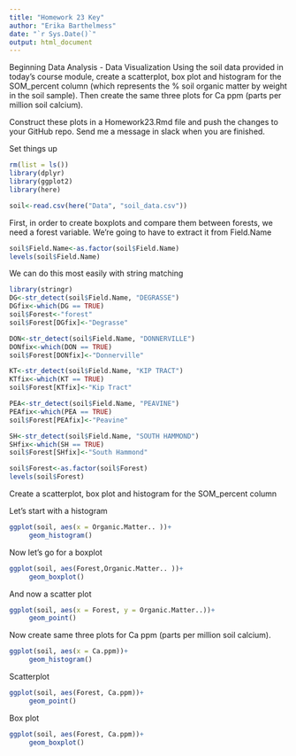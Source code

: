 ```yaml
---
title: "Homework 23 Key"
author: "Erika Barthelmess"
date: "`r Sys.Date()`"
output: html_document
---
```


Beginning Data Analysis - Data Visualization
Using the soil data provided in today's course module, create a scatterplot, box plot and histogram for the SOM_percent column (which represents the % soil organic matter by weight in the soil sample).  Then create the same three plots for Ca ppm (parts per million soil calcium).  

Construct these plots in a Homework23.Rmd file and push the changes to your GitHub repo. Send me a message in slack when you are finished.

Set things up
```r
rm(list = ls())
library(dplyr)
library(ggplot2)
library(here)

soil<-read.csv(here("Data", "soil_data.csv"))
```
First, in order to create boxplots and compare them between forests, we need a forest variable. We're going to have to extract it from Field.Name

```r
soil$Field.Name<-as.factor(soil$Field.Name)
levels(soil$Field.Name)
```
We can do this most easily with string matching
```r
library(stringr)
DG<-str_detect(soil$Field.Name, "DEGRASSE")
DGfix<-which(DG == TRUE)
soil$Forest<-"forest"
soil$Forest[DGfix]<-"Degrasse"

DON<-str_detect(soil$Field.Name, "DONNERVILLE")
DONfix<-which(DON == TRUE)
soil$Forest[DONfix]<-"Donnerville"

KT<-str_detect(soil$Field.Name, "KIP TRACT")
KTfix<-which(KT == TRUE)
soil$Forest[KTfix]<-"Kip Tract"

PEA<-str_detect(soil$Field.Name, "PEAVINE")
PEAfix<-which(PEA == TRUE)
soil$Forest[PEAfix]<-"Peavine"

SH<-str_detect(soil$Field.Name, "SOUTH HAMMOND")
SHfix<-which(SH == TRUE)
soil$Forest[SHfix]<-"South Hammond"

soil$Forest<-as.factor(soil$Forest)
levels(soil$Forest)
```
Create a scatterplot, box plot and histogram for the SOM_percent column

Let's start with a histogram
```r
ggplot(soil, aes(x = Organic.Matter.. ))+
     geom_histogram()
```
Now let's go for a boxplot
```r
ggplot(soil, aes(Forest,Organic.Matter.. ))+
     geom_boxplot()
```
And now a scatter plot
```r
ggplot(soil, aes(x = Forest, y = Organic.Matter..))+
     geom_point()
```
Now create same three plots for  Ca ppm (parts per million soil calcium). 

```r
ggplot(soil, aes(x = Ca.ppm))+
     geom_histogram()
```
Scatterplot
```r
ggplot(soil, aes(Forest, Ca.ppm))+
     geom_point()
```
Box plot
```r
ggplot(soil, aes(Forest, Ca.ppm))+
     geom_boxplot()
```


